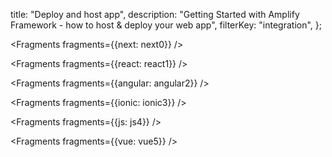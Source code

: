   title: "Deploy and host app",
  description: "Getting Started with Amplify Framework - how to host & deploy your web app",
  filterKey: "integration",
};


<Fragments fragments={{next: next0}} />


<Fragments fragments={{react: react1}} />


<Fragments fragments={{angular: angular2}} />


<Fragments fragments={{ionic: ionic3}} />


<Fragments fragments={{js: js4}} />


<Fragments fragments={{vue: vue5}} />

